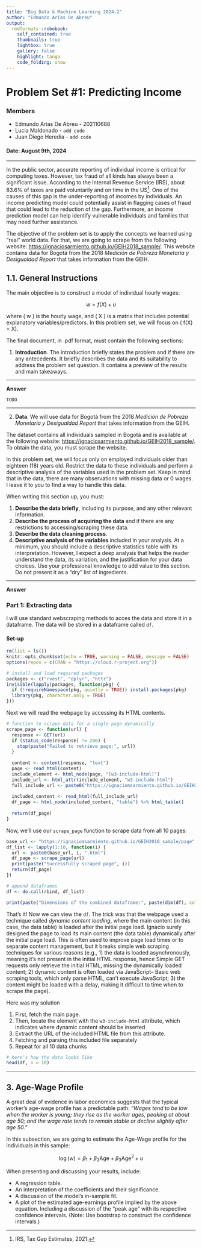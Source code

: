```yaml
---
title: "Big Data & Machine Learning 2024-2"
author: "Edmundo Arias De Abreu"
output:
  rmdformats::robobook:
    self_contained: true
    thumbnails: true
    lightbox: true
    gallery: false
    highlight: tango
    code_folding: show
---
```


# Problem Set #1: Predicting Income

### Members
- Edmundo Arias De Abreu - 202110688
- Lucia Maldonado - `add code`
- Juan Diego Heredia - `add code`

#### Date: August 9th, 2024

----

In the public sector, accurate reporting of individual income is critical for computing taxes. However, tax fraud of all kinds has always been a significant issue. According to the Internal Revenue Service (IRS), about 83.6% of taxes are paid voluntarily and on time in the US[^1]. One of the causes of this gap is the under-reporting of incomes by individuals. An income predicting model could potentially assist in flagging cases of fraud that could lead to the reduction of the gap. Furthermore, an income prediction model can help identify vulnerable individuals and families that may need further assistance.

The objective of the problem set is to apply the concepts we learned using "real" world data. For that, we are going to scrape from the following website: [https://ignaciosarmiento.github.io/GEIH2018_sample/](https://ignaciosarmiento.github.io/GEIH2018_sample/). This website contains data for Bogotá from the 2018 _Medición de Pobreza Monetaria y Desigualdad Report_ that takes information from the GEIH.

## 1.1. General Instructions

The main objective is to construct a model of individual hourly wages:

$$
w = f(X) + u
$$

where \( w \) is the hourly wage, and \( X \) is a matrix that includes potential explanatory variables/predictors. In this problem set, we will focus on \( f(X) = X\beta \).

The final document, in .pdf format, must contain the following sections:

1. **Introduction**. The introduction briefly states the problem and if there are any antecedents. It briefly describes the data and its suitability to address the problem set question. It contains a preview of the results and main takeaways.

---

**Answer**

`TODO`


---


2. **Data**. We will use data for Bogotá from the 2018 _Medición de Pobreza Monetaria y Desigualdad Report_ that takes information from the GEIH.

The dataset contains all individuals sampled in Bogotá and is available at the following website: [https://ignaciosarmiento.github.io/GEIH2018_sample/](https://ignaciosarmiento.github.io/GEIH2018_sample/). To obtain the data, you must scrape the website.

In this problem set, we will focus only on employed individuals older than eighteen (18) years old. Restrict the data to these individuals and perform a descriptive analysis of the variables used in the problem set. Keep in mind that in the data, there are many observations with missing data or 0 wages. I leave it to you to find a way to handle this data.

When writing this section up, you must:

1. **Describe the data briefly**, including its purpose, and any other relevant information.
2. **Describe the process of acquiring the data** and if there are any restrictions to accessing/scraping these data.
3. **Describe the data cleaning process**.
4. **Descriptive analysis of the variables** included in your analysis. At a minimum, you should include a descriptive statistics table with its interpretation. However, I expect a deep analysis that helps the reader understand the data, its variation, and the justification for your data choices. Use your professional knowledge to add value to this section. Do not present it as a "dry" list of ingredients.


---

**Answer**

### Part 1: Extracting data
I will use standard webscraping methods to acces the data and store it in a dataframe. The data will be stored in a dataframe called `df`.

#### Set-up
```r
rm(list = ls())
knitr::opts_chunk$set(echo = TRUE, warning = FALSE, message = FALSE)
options(repos = c(CRAN = "https://cloud.r-project.org"))

# install and load required packages
packages <- c("rvest", "dplyr", "httr")
invisible(lapply(packages, function(pkg) {
  if (!requireNamespace(pkg, quietly = TRUE)) install.packages(pkg)
  library(pkg, character.only = TRUE)
}))
```

Next we will read the webpage by accessing its HTML contents.

```r
# function to scrape data for a single page dynamically
scrape_page <- function(url) {
  response <- GET(url)
  if (status_code(response) != 200) {
    stop(paste("Failed to retrieve page:", url))
  }
  
  content <- content(response, "text")
  page <- read_html(content)
  include_element <- html_node(page, "[w3-include-html]")
  include_url <- html_attr(include_element, "w3-include-html")
  full_include_url <- paste0("https://ignaciomsarmiento.github.io/GEIH2018_sample/", include_url)
  
  included_content <- read_html(full_include_url)
  df_page <- html_node(included_content, "table") %>% html_table()
  
  return(df_page)
}

```

Now, we'll use our `scrape_page` function to scrape data from all 10 pages:

```r
base_url <- "https://ignaciomsarmiento.github.io/GEIH2018_sample/page"
df_list <- lapply(1:10, function(i) {
  url <- paste0(base_url, i, ".html")
  df_page <- scrape_page(url)
  print(paste("Successfully scraped page", i))
  return(df_page)
})

# append dataframes
df <- do.call(rbind, df_list)

print(paste("Dimensions of the combined dataframe:", paste(dim(df), collapse = " x ")))


```

That's it! Now we can view the `df`. The trick was that the webpage used a technique called *dynamic content loading*, where the main content (in this case, the data table) is loaded after the initial page load. Ignacio surely designed the page to load its main content (the data table) dynamically after the initial page load. This is often used to improve page load times or to separate content management, but it breaks simple web scraping techniques for various reasons (e.g., 1) the data is loaded asynchronously, meaning it's not present in the initial HTML response, hence Simple GET requests only retrieve the initial HTML, missing the dynamically loaded content; 2) dynamic content is often loaded via JavaScript-- Basic web scraping tools, which only parse HTML, can't execute JavaScript; 3) the content might be loaded with a delay, making it difficult to time when to scrape the page).

Here was my solution

1. First, fetch the main page.
2. Then, locate the element with the `w3-include-html` attribute, which indicates where dynamic content should be inserted
3. Extract the URL of the included HTML file from this attribute.
4. Fetching and parsing this included file separately
5. Repeat for all 10 data chunks


```r
# here's how the data looks like
head(df, n = 10)
```


---








[^1]: IRS, Tax Gap Estimates, 2021.

## 3. Age-Wage Profile

A great deal of evidence in labor economics suggests that the typical worker’s age-wage profile has a predictable path: *“Wages tend to be low when the worker is young; they rise as the worker ages, peaking at about age 50; and the wage rate tends to remain stable or decline slightly after age 50.”*

In this subsection, we are going to estimate the Age-Wage profile for the individuals in this sample:

$$
\log(w) = \beta_1 + \beta_2 \text{Age} + \beta_3 \text{Age}^2 + u
$$

When presenting and discussing your results, include:

- A regression table.
- An interpretation of the coefficients and their significance.
- A discussion of the model’s in-sample fit.
- A plot of the estimated age-earnings profile implied by the above equation. Including a discussion of the "peak age" with its respective confidence intervals. (Note: Use bootstrap to construct the confidence intervals.)



